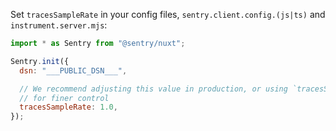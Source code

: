 Set `tracesSampleRate` in your config files, `sentry.client.config.(js|ts)` and `instrument.server.mjs`:


```javascript
import * as Sentry from "@sentry/nuxt";

Sentry.init({
  dsn: "___PUBLIC_DSN___",

  // We recommend adjusting this value in production, or using `tracesSampler`
  // for finer control
  tracesSampleRate: 1.0,
});
```
